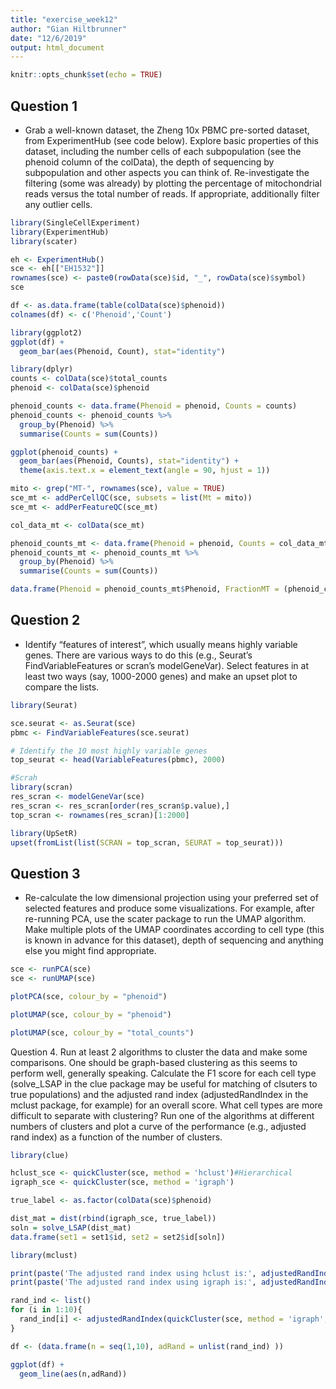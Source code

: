 ```yaml
---
title: "exercise_week12"
author: "Gian Hiltbrunner"
date: "12/6/2019"
output: html_document
---
```


```r
knitr::opts_chunk$set(echo = TRUE)
```

## Question 1

* Grab a well-known dataset, the Zheng 10x PBMC pre-sorted dataset, from ExperimentHub (see code below). Explore basic properties of this dataset, including the number cells of each subpopulation (see the phenoid column of the colData), the depth of sequencing by subpopulation and other aspects you can think of. Re-investigate the filtering (some was already) by plotting the percentage of mitochondrial reads versus the total number of reads. If appropriate, additionally filter any outlier cells.

```r
library(SingleCellExperiment)
library(ExperimentHub)
library(scater)

eh <- ExperimentHub()
sce <- eh[["EH1532"]]
rownames(sce) <- paste0(rowData(sce)$id, "_", rowData(sce)$symbol)
sce

df <- as.data.frame(table(colData(sce)$phenoid))
colnames(df) <- c('Phenoid','Count')

library(ggplot2)
ggplot(df) + 
  geom_bar(aes(Phenoid, Count), stat="identity")
```

```r
library(dplyr)
counts <- colData(sce)$total_counts
phenoid <- colData(sce)$phenoid

phenoid_counts <- data.frame(Phenoid = phenoid, Counts = counts)
phenoid_counts <- phenoid_counts %>% 
  group_by(Phenoid) %>%
  summarise(Counts = sum(Counts))

ggplot(phenoid_counts) + 
  geom_bar(aes(Phenoid, Counts), stat="identity") +
  theme(axis.text.x = element_text(angle = 90, hjust = 1))
```

```r
mito <- grep("MT-", rownames(sce), value = TRUE)
sce_mt <- addPerCellQC(sce, subsets = list(Mt = mito))
sce_mt <- addPerFeatureQC(sce_mt)

col_data_mt <- colData(sce_mt)

phenoid_counts_mt <- data.frame(Phenoid = phenoid, Counts = col_data_mt$subsets_Mt_sum)
phenoid_counts_mt <- phenoid_counts_mt %>% 
  group_by(Phenoid) %>%
  summarise(Counts = sum(Counts))

data.frame(Phenoid = phenoid_counts_mt$Phenoid, FractionMT = (phenoid_counts_mt$Counts / phenoid_counts$Counts))
```

## Question 2
* Identify “features of interest”, which usually means highly variable genes. There are various ways to do this (e.g., Seurat’s FindVariableFeatures or scran’s modelGeneVar). Select features in at least two ways (say, 1000-2000 genes) and make an upset plot to compare the lists.

```r
library(Seurat)

sce.seurat <- as.Seurat(sce)
pbmc <- FindVariableFeatures(sce.seurat)

# Identify the 10 most highly variable genes
top_seurat <- head(VariableFeatures(pbmc), 2000)

#Scrah
library(scran)
res_scran <- modelGeneVar(sce)
res_scran <- res_scran[order(res_scran$p.value),]
top_scran <- rownames(res_scran)[1:2000]

library(UpSetR)
upset(fromList(list(SCRAN = top_scran, SEURAT = top_seurat)))
```

## Question 3
* Re-calculate the low dimensional projection using your preferred set of selected features and produce some visualizations. For example, after re-running PCA, use the scater package to run the UMAP algorithm. Make multiple plots of the UMAP coordinates according to cell type (this is known in advance for this dataset), depth of sequencing and anything else you might find appropriate.

```r
sce <- runPCA(sce)
sce <- runUMAP(sce)

plotPCA(sce, colour_by = "phenoid")
```

```r
plotUMAP(sce, colour_by = "phenoid")
```

```r
plotUMAP(sce, colour_by = "total_counts")
```

Question 4. Run at least 2 algorithms to cluster the data and make some comparisons. One should be graph-based clustering as this seems to perform well, generally speaking. Calculate the F1 score for each cell type (solve_LSAP in the clue package may be useful for matching of clsuters to true populations) and the adjusted rand index (adjustedRandIndex in the mclust package, for example) for an overall score. What cell types are more difficult to separate with clustering? Run one of the algorithms at different numbers of clusters and plot a curve of the performance (e.g., adjusted rand index) as a function of the number of clusters.

```r
library(clue)

hclust_sce <- quickCluster(sce, method = 'hclust')#Hierarchical
igraph_sce <- quickCluster(sce, method = 'igraph')

true_label <- as.factor(colData(sce)$phenoid)

dist_mat = dist(rbind(igraph_sce, true_label))
soln = solve_LSAP(dist_mat)
data.frame(set1 = set1$id, set2 = set2$id[soln])
```
```r
library(mclust)

print(paste('The adjusted rand index using hclust is:', adjustedRandIndex(hclust_sce, true_label)))
print(paste('The adjusted rand index using igraph is:', adjustedRandIndex(igraph_sce, true_label)))
```


```r
rand_ind <- list()
for (i in 1:10){
  rand_ind[i] <- adjustedRandIndex(quickCluster(sce, method = 'igraph', min.size = ((3994)/i)), true_label)
}

df <- (data.frame(n = seq(1,10), adRand = unlist(rand_ind) ))

ggplot(df) +
  geom_line(aes(n,adRand))
```


